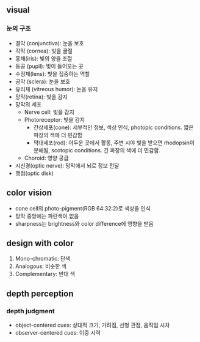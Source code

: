 ## visual

### 눈의 구조
- 결막 (conjunctiva): 눈을 보호
- 각막 (cornea): 빛을 굴절
- 홍채(iris): 빛의 양을 조절
- 동공 (pupil): 빛이 들어오는 곳
- 수정체(lens): 빛을 집중하는 역할
- 공막 (sclera): 눈을 보호
- 유리체 (vitreous humor): 눈을 유지
- 망막(retina): 빛을 감지
- 망막의 세포
  - Nerve cell: 빛을 감지
  - Photoreceptor: 빛을 감지
    - 간상세포(cone): 세부적인 정보, 색상 인식, photopic conditions. 짧은 파장의 색에 더 민감함
    - 막대세포(rod): 어두운 곳에서 활동, 주변 시야 빛을 받으면 rhodopsin이 분해됨, scotopic conditions. 긴 파장의 색에 더 민감함.
  - Choroid: 영양 공급 
- 시신경(optic nerve): 망막에서 뇌로 정보 전달
- 맹점(optic disk)

## color vision
- cone cell의 photo-pigment(RGB 64:32:2)로 색상을 인식
- 망막 중앙에는 파란색이 없음
- sharpness는 brightness와 color difference에 영향을 받음

## design with color
1. Mono-chromatic: 단색
2. Analogous: 비슷한 색
3. Complementary: 반대 색

## depth perception
### depth judgment
- object-centered cues: 상대적 크기, 가려짐, 선형 관점, 움직임 시차
- observer-centered cues: 이중 시력
